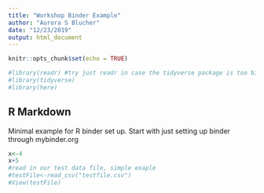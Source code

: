 ```yaml
---
title: "Workshop Binder Example"
author: "Aurora S Blucher"
date: "12/23/2019"
output: html_document
---
```


```r
knitr::opts_chunk$set(echo = TRUE)

#library(readr) #try just readr in case the tidyverse package is too big
#library(tidyverse)
#library(here)
```

## R Markdown

Minimal example for R binder set up. Start with just setting up binder through mybinder.org

```r
x<-4
x+5
#read in our test data file, simple exaple
#testFile<-read_csv("testfile.csv")
#View(testFile)





```

